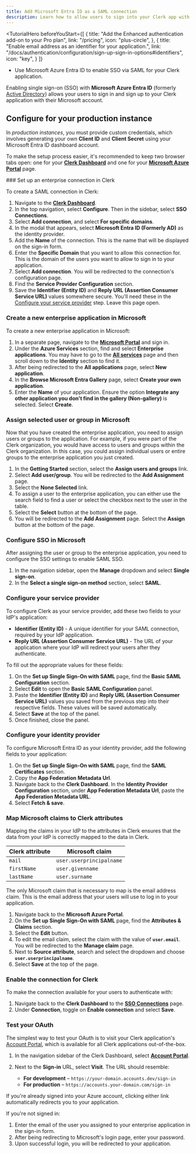 ```yaml
---
title: Add Microsoft Entra ID as a SAML connection
description: Learn how to allow users to sign into your Clerk app with their Microsoft account using SAML SSO.
---
```


<TutorialHero
  beforeYouStart={[
    {
      title: "Add the Enhanced authentication add-on to your Pro plan",
      link: "/pricing",
      icon: "plus-circle",
    },
    {
      title: "Enable email address as an identifier for your application.",
      link: "/docs/authentication/configuration/sign-up-sign-in-options#identifiers",
      icon: "key",
    }
  ]}
>
  - Use Microsoft Azure Entra ID to enable SSO via SAML for your Clerk application.
</TutorialHero>

Enabling single sign-on (SSO) with **Microsoft Azure Entra ID** (formerly [Active Directory](https://learn.microsoft.com/en-us/entra/fundamentals/new-name)) allows your users to sign in and sign up to your Clerk application with their Microsoft account.

## Configure for your production instance

In _production instances_, you must provide custom credentials, which involves generating your own **Client ID** and **Client Secret** using your Microsoft Entra ID dashboard account.

To make the setup process easier, it's recommended to keep two browser tabs open: one for your [**Clerk Dashboard**](https://dashboard.clerk.com/last-active?path=user-authentication/sso-connections) and one for your [**Microsoft Azure Portal**](https://portal.azure.com) page.

<Steps>
  ### Set up an enterprise connection in Clerk

  To create a SAML connection in Clerk:

  1. Navigate to the [**Clerk Dashboard**](https://dashboard.clerk.com/last-active?path=user-authentication/sso-connections).
  1. In the top navigation, select **Configure**. Then in the sidebar, select **SSO Connections**.
  1. Select **Add connection**, and select **For specific domains**.
  1. In the modal that appears, select **Microsoft Entra ID (Formerly AD)** as the identity provider.
  1. Add the **Name** of the connection. This is the name that will be displayed on the sign-in form.
  1. Enter the **Specific Domain** that you want to allow this connection for. This is the domain of the users you want to allow to sign in to your application.
  1. Select **Add connection**. You will be redirected to the connection's configuration page.
  1. Find the **Service Provider Configuration** section.
  1. Save the **Identifier (Entity ID)** and **Reply URL (Assertion Consumer Service URL)** values somewhere secure. You'll need these in the [Configure your service provider](#configure-your-service-provider) step. Leave this page open.

  ### Create a new enterprise application in Microsoft

  To create a new enterprise application in Microsoft:

  1. In a separate page, navigate to the [**Microsoft Portal**](https://azure.microsoft.com/en-us/get-started/azure-portal) and sign in.
  1. Under the **Azure Services** section, find and select **Enterprise applications**. You may have to go to the [**All services**](https://portal.azure.com/#allservices) page and then scroll down to the **Identity** section to find it.
  1. After being redirected to the **All applications** page, select **New application**.
  1. In the **Browse Microsoft Entra Gallery** page, select **Create your own application**.
  1. Enter the **Name** of your application. Ensure the option **Integrate any other application you don't find in the gallery (Non-gallery)** is selected. Select **Create**.

  ### Assign selected user or group in Microsoft

  Now that you have created the enterprise application, you need to assign users or groups to the application. For example, if you were part of the Clerk organization, you would have access to users and groups within the Clerk organization. In this case, you could assign individual users or entire groups to the enterprise application you just created.

  1. In the **Getting Started** section, select the **Assign users and groups** link.
  1. Select **Add user/group**. You will be redirected to the **Add Assignment** page.
  1. Select the **None Selected** link.
  1. To assign a user to the enterprise application, you can either use the search field to find a user or select the checkbox next to the user in the table.
  1. Select the **Select** button at the bottom of the page.
  1. You will be redirected to the **Add Assignment** page. Select the **Assign** button at the bottom of the page.

  ### Configure SSO in Microsoft

  After assigning the user or group to the enterprise application, you need to configure the SSO settings to enable SAML SSO.

  1. In the navigation sidebar, open the **Manage** dropdown and select **Single sign-on**.
  1. In the **Select a single sign-on method** section, select **SAML**.

  ### Configure your service provider

  To configure Clerk as your service provider, add these two fields to your IdP's application:

  - **Identifier (Entity ID)** - A unique identifier for your SAML connection, required by your IdP application.
  - **Reply URL (Assertion Consumer Service URL)** - The URL of your application where your IdP will redirect your users after they authenticate.

  To fill out the appropriate values for these fields:

  1. On the **Set up Single Sign-On with SAML** page, find the **Basic SAML Configuration** section.
  1. Select **Edit** to open the **Basic SAML Configuration** panel.
  1. Paste the **Identifier (Entity ID)** and **Reply URL (Assertion Consumer Service URL)** values you saved from the previous step into their respective fields. These values will be saved automatically.
  1. Select **Save** at the top of the panel.
  1. Once finished, close the panel.

  ### Configure your identity provider

  To configure Microsoft Entra ID as your identity provider, add the following fields to your application:

  1. On the **Set up Single Sign-On with SAML** page, find the **SAML Certificates** section.
  1. Copy the **App Federation Metadata Url**.
  1. Navigate back to the **Clerk Dashboard**. In the **Identity Provider Configuration** section, under **App Federation Metadata Url**, paste the **App Federation Metadata URL**.
  1. Select **Fetch & save**.

  ### Map Microsoft claims to Clerk attributes

  Mapping the claims in your IdP to the attributes in Clerk ensures that the data from your IdP is correctly mapped to the data in Clerk.

  | Clerk attribute | Microsoft claim |
  | - | - |
  | `mail` | `user.userprincipalname` |
  | `firstName` | `user.givenname` |
  | `lastName` | `user.surname` |

  The only Microsoft claim that is necessary to map is the email address claim. This is the email address that your users will use to log in to your application.

  1. Navigate back to the **Microsoft Azure Portal**.
  1. On the **Set up Single Sign-On with SAML** page, find the **Attributes & Claims** section.
  1. Select the **Edit** button.
  1. To edit the email claim, select the claim with the value of **`user.email`**. You will be redirected to the **Manage claim** page.
  1. Next to **Source attribute**, search and select the dropdown and choose **`user.userprincipalname`**.
  1. Select **Save** at the top of the page.

  ### Enable the connection for Clerk

  To make the connection available for your users to authenticate with:

  1. Navigate back to the **Clerk Dashboard** to the [**SSO Connections**](https://dashboard.clerk.com/last-active?path=user-authentication/sso-connections) page.
  1. Under **Connection**, toggle on **Enable connection** and select **Save**.

  ### Test your OAuth

  The simplest way to test your OAuth is to visit your Clerk application's [Account Portal](/docs/customization/account-portal/overview), which is available for all Clerk applications out-of-the-box.

  1. In the navigation sidebar of the Clerk Dashboard, select [**Account Portal**](https://dashboard.clerk.com/last-active?path=account-portal).
  1. Next to the **Sign-in** URL, select **Visit**. The URL should resemble:

     - **For development** – `https://your-domain.accounts.dev/sign-in`
     - **For production** – `https://accounts.your-domain.com/sign-in`

  If you're already signed into your Azure account, clicking either link automatically redirects you to your application.

  If you're not signed in:

  1. Enter the email of the user you assigned to your enterprise application in the sign-in form.
  1. After being redirecting to Microsoft's login page, enter your password.
  1. Upon successful login, you will be redirected to your application.
</Steps>
